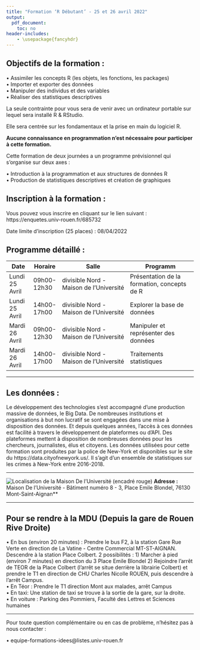 ```yaml
---
title: "Formation ‘R Débutant’ - 25 et 26 avril 2022"
output:
  pdf_document:
    toc: no
header-includes:
    - \usepackage{fancyhdr}
---
```

\addtolength{\headheight}{1.0cm} 
\pagestyle{fancyplain} 
\rhead{\includegraphics[height=2.4cm]{images/logo_cahiers.png}} 
\lhead{\includegraphics[height=2.4cm]{images/r.png}}
\renewcommand{\headrulewidth}{0pt}


## Objectifs de la formation :  

• Assimiler les concepts R (les objets, les fonctions, les packages)  
• Importer et exporter des données  
• Manipuler des individus et des variables  
• Réaliser des statistiques descriptives   

La seule contrainte pour vous sera de venir avec un ordinateur portable sur lequel sera installé R & RStudio.   
  
Elle sera centrée sur les fondamentaux et la prise en main du logiciel R.  

**Aucune connaissance en programmation n’est nécessaire pour participer à cette formation.**  

Cette formation de deux journées a un programme prévisionnel qui s’organise sur deux axes :  

• Introduction à la programmation et aux structures de données R  
• Production de statistiques descriptives et création de graphiques  

## Inscription à la formation :  

Vous pouvez vous inscrire en cliquant sur le lien suivant : https://enquetes.univ-rouen.fr/685732  

Date limite d’inscription (25 places) : 08/04/2022   

## Programme détaillé :  


| Date           | Horaire     | Salle                                         | Programm                                    |
|----------------|-------------|-----------------------------------------------|---------------------------------------------|
| Lundi 25 Avril | 09h00-12h30 | divisible Nord - Maison de l'Université       | Présentation de la formation, concepts de R |
| Lundi 25 Avril | 14h00-17h00 | divisible Nord - Maison de l'Université       | Explorer la base de données                 |
| Mardi 26 Avril | 09h00-12h30 | divisible Nord - Maison de l'Université       | Manipuler et représenter des données        |
| Mardi 26 Avril | 14h00-17h00 | divisible Nord - Maison de l'Université       | Traitements statistiques                    |

***  

## Les données :  

Le développement des technologies s’est accompagné d’une production massive de données, le Big Data. De
nombreuses institutions et organisations à but non lucratif se sont engagées dans une mise à disposition
des données. Et depuis quelques années, l’accès à ces données est facilité à travers le développement de
plateformes ou d’API. Des plateformes mettent à disposition de nombreuses données pour les chercheurs,
journalistes, élus et citoyens. Les données utilisées pour cette formation sont produites par la police de
New-York et disponibles sur le site du https://data.cityofnewyork.us/. Il s’agit d’un ensemble de statistiques
sur les crimes à New-York entre 2016-2018.  

***  

![Localisation de la Maison De l’Université (encadré rouge)](images/mdu.png)
**Adresse :** Maison De l’Université - Bâtiment numéro 8 - 3, Place Emile Blondel, 76130 Mont-Saint-Aignan**

***

## Pour se rendre à la MDU (Depuis la gare de Rouen Rive Droite)  

• En bus (environ 20 minutes) : Prendre le bus F2, à la station Gare Rue Verte en direction de La Vatine -
Centre Commercial MT-ST-AIGNAN. Descendre à la station Place Colbert. 2 possibilités : 1) Marcher
à pied (environ 7 minutes) en direction du 3 Place Emile Blondel 2) Rejoindre l’arrêt de TEOR de
la Place Colbert (l’arrêt se situe derrière la librairie Colbert) et prendre le T1 en direction de CHU
Charles Nicolle ROUEN, puis descendre à l’arrêt Campus.  
• En Téor : Prendre le T1 direction Mont aux malades, arrêt Campus  
• En taxi: Une station de taxi se trouve à la sortie de la gare, sur la droite.  
• En voiture : Parking des Pommiers, Faculté des Lettres et Sciences humaines  

***

Pour toute question complémentaire ou en cas de problème, n’hésitez pas à nous contacter :  

• equipe-formations-idees@listes.univ-rouen.fr  